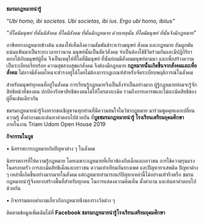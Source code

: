 
**ชมรมกฎหมายน่ารู้**

_“Ubi homo, ibi societas. Ubi societas, ibi ius. Ergo ubi homo, ibiius”_

_"ที่ใดมีมนุษย์ ที่นั้นมีสังคม ที่ใดมีสังคม ที่นั้นมีกฎหมาย ด้วยเหตุนั้น ที่ใดมีมนุษย์ ที่นั้นจึงมีกฎหมาย"_

ภาษิตทางกฎหมายข้างต้น แสดงให้เห็นถึงความสัมพันธ์ระหว่างมนุษย์ สังคม
และกฎหมาย อันผูกพันแน่นแฟ้นมาเป็นระยะเวลายาวนาน มนุษย์นั้นเป็นสัตว์สังคม
จำเป็นต้องใช้ชีวิตร่วมกันและมีปฏิกิริยาตอบโต้กับมนุษย์ผู้อื่น
จึงเป็นเหตุให้ที่ใดที่มีมนุษย์ ที่นั่นย่อมมีสังคมมนุษย์ตามมา
และเพื่อสร้างความเป็นระเบียบเรียบร้อย ความสุขสงบสุขแก่สังคม
จึงต้องมีกฎหมาย **กฎหมายนั้นเกิดขึ้นจากสังคมและเพื่อสังคม**
ไม่อาจมีสังคมไหนจะธำรงอยู่ได้โดยไม่ต้องการกฎเกณฑ์สำหรับจัดระเบียบพฤติการณ์ในสังคม

สำหรับมนุษย์ทุกคนที่อยู่ในสังคม
การเรียนรู้กฎหมายจึงเป็นสิ่งจำเป็นอย่างมาก
ผู้รู้กฎหมายย่อมจะรู้จักสิทธิหน้าที่ของตน
ปกป้องรักษาสิทธิของตนไม่ให้ใครมาละเมิด
รวมถึงการเคารพและไม่ละเมิดสิทธิของผู้อื่นเช่นเดียวกัน

ชมรมกฎหมายน่ารู้จึงอยากขอเชิญชวนทุกท่านที่มีความสนใจในวิชากฎหมาย
มาร่วมพูดคุยแลกเปลี่ยนความรู้ ตั้งคำถามและค้นหาคำตอบไปด้วยกัน
ที่**บูธชมรมกฎหมายน่ารู้ โรงเรียนเตรียมอุดมศึกษา**
ภายในงาน Triam Udom Open House 2019

**กิจกรรมในบูธ**

• นิทรรศการกฎหมายกับปัญหาต่าง ๆ ในสังคม

นิทรรศการที่ให้ความรู้กฎหมาย โดยเฉพาะกฎหมายที่เกี่ยวข้องกับเด็กและเยาวชน
การใช้ความรุนแรงในครอบครัว การละเมิดสิทธิเด็กและเยาวชน
ความเท่าเทียมกันทางเพศ และปัญหายาเสพติด ปัญหาต่าง ๆ
เหล่านี้เกิดขึ้นอย่างมากมายในสังคม
แต่กฎหมายสามารถแก้ปัญหาเหล่านี้ได้อย่างแท้จริงหรือ
ชมรมกฎหมายน่ารู้จึงอยากสร้างพื้นที่สำหรับทุกคน ในการแสดงความคิดเห็น
ตั้งคำถาม และค้นหาคำตอบไปด้วยกัน

• กิจกรรมตอบคำถามเกี่ยวกับกฎหมายชิงของรางวัลต่าง ๆ

ติดตามข้อมูลเพิ่มเติมได้ที่ **Facebook ชมรมกฎหมายน่ารู้โรงเรียนเตรียมอุดมศึกษา**

